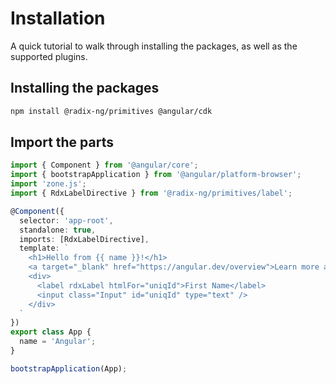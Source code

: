 
<Meta title="Overview/Installation" />

# Installation

A quick tutorial to walk through installing the packages, as well as the supported plugins.

## Installing the packages

```bash
npm install @radix-ng/primitives @angular/cdk
```

## Import the parts

```typescript
import { Component } from '@angular/core';
import { bootstrapApplication } from '@angular/platform-browser';
import 'zone.js';
import { RdxLabelDirective } from '@radix-ng/primitives/label';

@Component({
  selector: 'app-root',
  standalone: true,
  imports: [RdxLabelDirective],
  template: `
    <h1>Hello from {{ name }}!</h1>
    <a target="_blank" href="https://angular.dev/overview">Learn more about Angular</a>
    <div>
      <label rdxLabel htmlFor="uniqId">First Name</label>
      <input class="Input" id="uniqId" type="text" />
    </div>
  `
})
export class App {
  name = 'Angular';
}

bootstrapApplication(App);
```
